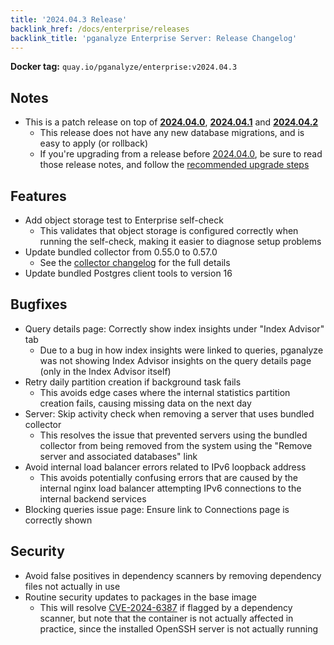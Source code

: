 ```yaml
---
title: '2024.04.3 Release'
backlink_href: /docs/enterprise/releases
backlink_title: 'pganalyze Enterprise Server: Release Changelog'
---
```


**Docker tag:** `quay.io/pganalyze/enterprise:v2024.04.3`

## Notes

- This is a patch release on top of **[2024.04.0](2024-04-0)**, **[2024.04.1](2024-04-1)** and **[2024.04.2](2024-04-2)**
  - This release does not have any new database migrations, and is easy to apply (or rollback)
  - If you're upgrading from a release before [2024.04.0](2024-04-0), be sure to read those release notes,
    and follow the [recommended upgrade steps](/docs/enterprise/upgrade)

## Features

- Add object storage test to Enterprise self-check <!-- 4110 -->
  - This validates that object storage is configured correctly when
    running the self-check, making it easier to diagnose setup problems
- Update bundled collector from 0.55.0 to 0.57.0 <!-- 4084 -->
  - See the [collector changelog](https://github.com/pganalyze/collector/blob/main/CHANGELOG.md#0570------2024-06-19) for the full details
- Update bundled Postgres client tools to version 16 <!-- 4084 -->

## Bugfixes

* Query details page: Correctly show index insights under "Index Advisor" tab <!-- 4035 -->
  - Due to a bug in how index insights were linked to queries, pganalyze was not showing
    Index Advisor insights on the query details page (only in the Index Advisor itself)
* Retry daily partition creation if background task fails <!-- 4043 -->
  - This avoids edge cases where the internal statistics partition creation fails, causing missing data on the next day
* Server: Skip activity check when removing a server that uses bundled collector <!-- 4075 -->
  - This resolves the issue that prevented servers using the bundled collector from being
    removed from the system using the "Remove server and associated databases" link
* Avoid internal load balancer errors related to IPv6 loopback address <!-- 4123 -->
  - This avoids potentially confusing errors that are caused by the internal nginx load balancer
    attempting IPv6 connections to the internal backend services
* Blocking queries issue page: Ensure link to Connections page is correctly shown <!-- 4081 -->

## Security

- Avoid false positives in dependency scanners by removing dependency files not actually in use <!-- 4120 -->
- Routine security updates to packages in the base image
  - This will resolve [CVE-2024-6387](https://nvd.nist.gov/vuln/detail/CVE-2024-6387) if flagged by
    a dependency scanner, but note that the container is not actually affected in practice, since
    the installed OpenSSH server is not actually running
